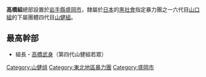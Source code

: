 '''高橋組'''總部設置於[[岩手縣|岩手縣]][[盛岡市|盛岡市]]，隸屬於[[日本|日本]]的[[黑社會|黑社會]]指定暴力團之一六代目[[山口組|山口組]]的下屬團體四代目[[山健組|山健組]]。

==最高幹部==
*組長・[[高橋武身|高橋武身]]（第四代山健組若眾）

{{DEFAULTSORT:Takahashigumi}}
[[Category:山健组|Category:山健组]]
[[Category:東北地區暴力團|Category:東北地區暴力團]]
[[Category:盛岡市|Category:盛岡市]]